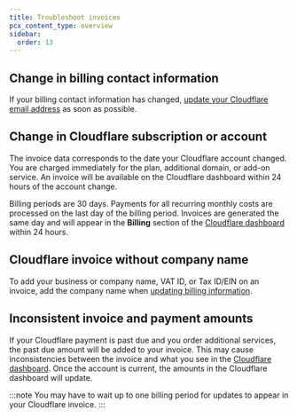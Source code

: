 ```yaml
---
title: Troubleshoot invoices
pcx_content_type: overview
sidebar:
  order: 13
---
```


## Change in billing contact information

If your billing contact information has changed, [update your Cloudflare email address](/billing/update-billing-info/#update-billing-email-address) as soon as possible.

## Change in Cloudflare subscription or account

The invoice data corresponds to the date your Cloudflare account changed. You are charged immediately for the plan, additional domain, or add-on service. An invoice will be available on the Cloudflare dashboard within 24 hours of the account change.

Billing periods are 30 days. Payments for all recurring monthly costs are processed on the last day of the billing period. Invoices are generated the same day and will appear in the **Billing** section of the [Cloudflare dashboard](https://dash.cloudflare.com) within 24 hours.

## Cloudflare invoice without company name

To add your business or company name, VAT ID, or Tax ID/EIN on an invoice, add the company name when [updating billing information](/billing/update-billing-info/).

## Inconsistent invoice and payment amounts

If your Cloudflare payment is past due and you order additional services, the past due amount will be added to your invoice. This may cause inconsistencies between the invoice and what you see in the [Cloudflare dashboard](https://dash.cloudflare.com). Once the account is current, the amounts in the Cloudflare dashboard will update.

:::note
You may have to wait up to one billing period for updates to appear in your Cloudflare invoice.
:::